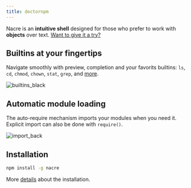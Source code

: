 ```yaml
---
title: doctornpm
---
```


Nacre is an **intuitive shell** designed for those who prefer to work with **objects** over text. [Want to give it a try?](getting-started)

## Builtins at your fingertips

Navigate smoothly with preview, completion and your favorits builtins: `ls`, `cd`, `chmod`, `chown`, `stat`, `grep`, and [more](docs#builtins).

![builtins_black](https://user-images.githubusercontent.com/11426226/160006956-f44a6bf0-96f6-475c-93db-b42f1be230ba.gif)

## Automatic module loading

The auto-require mechanism imports your modules when you need it. Explicit import can also be done with `require()`.

![import_back](https://user-images.githubusercontent.com/11426226/160008043-e1cfc744-182f-443c-b480-59372560abc2.gif)

## Installation

```bash
npm install -g nacre
```

More [details](getting-started#installation) about the installation.
